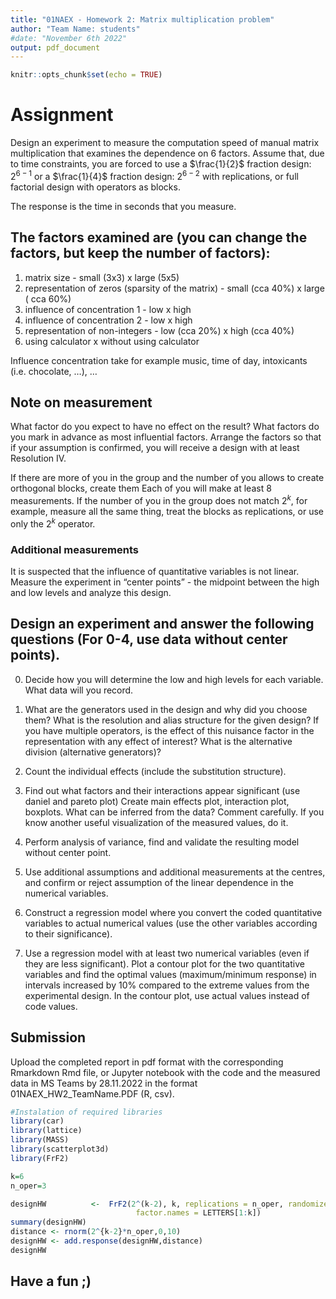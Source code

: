 ---
title: "01NAEX - Homework 2: Matrix multiplication problem"
author: "Team Name: students"
#date: "November 6th 2022"
output: pdf_document
---


```{r setup, include=FALSE}
knitr::opts_chunk$set(echo = TRUE)
```

# Assignment 

Design an experiment to measure the computation speed of manual matrix multiplication that examines the dependence on 6 factors. Assume that, due to time constraints, you are forced to use a $\frac{1}{2}$ fraction design: $2^{6-1}$ or a $\frac{1}{4}$ fraction design: $2^{6-2}$ with replications, or full factorial design with operators as blocks.

The response is the time in seconds that you measure.

## The factors examined are (you can change the factors, but keep the number of factors):

 1) matrix size - small (3x3) x large (5x5)     
 2) representation of zeros (sparsity of the matrix) - small (cca 40%) x large ( cca 60%)
 3) influence of concentration 1 - low x high      
 4) influence of concentration 2 - low x high       
 5) representation of non-integers - low (cca 20%) x high (cca 40%)      
 6) using calculator x without using calculator      
 
 Influence concentration take for example music, time of day, intoxicants (i.e. chocolate, ...), ... 
 
## Note on measurement

What factor do you expect to have no effect on the result? What factors do you mark in advance as most influential factors. Arrange the factors so that if your assumption is confirmed, you will receive a design with at least Resolution IV.

If there are more of you in the group and the number of you allows to create orthogonal blocks, create them Each of you will make at least 8 measurements. 
If the number of you in the group does not match $2^k$, for example, measure all the same thing, treat the blocks as replications, or use only the $2^k$ operator.

### Additional measurements

It is suspected that the influence of quantitative variables is not linear. Measure the experiment in  "center points" - the midpoint between the high and low levels and analyze this design. 


## Design an experiment and answer the following questions (For 0-4, use data without center points).

 0) Decide how you will determine the low and high levels for each variable. What data will you record. 

 1) What are the generators used in the design and why did you choose them?
    What is the resolution and alias structure for the given design?
If you have multiple operators, is the effect of this nuisance factor in the representation with any effect of interest? 
    What is the alternative division (alternative generators)?

 2) Count the individual effects (include the substitution structure).

 3) Find out what factors and their interactions appear significant (use daniel and pareto plot)
    Create main effects plot, interaction plot, boxplots.
    What can be inferred from the data? Comment carefully. If you know another useful visualization of the measured values, do it.

 4) Perform analysis of variance, find and validate the resulting model without center point.

 5) Use additional assumptions and additional measurements at the centres, 
     and confirm or reject assumption of the linear dependence in the numerical variables.

 6) Construct a regression model where you convert the coded quantitative variables to actual numerical values    (use the other variables according to their significance).

  7) Use a regression model with at least two numerical variables (even if they are less significant). Plot a contour plot for the two quantitative variables and find the optimal values (maximum/minimum response) in intervals increased by 10% compared to the extreme values from the experimental design. In the contour plot, use actual values instead of code values.


## Submission

Upload the completed report in pdf format with the corresponding Rmarkdown Rmd file, or Jupyter notebook with the code and the measured data in MS Teams by 28.11.2022 in the format 01NAEX_HW2_TeamName.PDF (R, csv).


```{r, echo=FALSE, results='hide',message=FALSE}
#Instalation of required libraries
library(car)        
library(lattice)    
library(MASS)
library(scatterplot3d)
library(FrF2)           
```
```{r, echo=FALSE}
k=6
n_oper=3

designHW          <-  FrF2(2^(k-2), k, replications = n_oper, randomize = T, seed = c(42),
                            factor.names = LETTERS[1:k])
summary(designHW)
distance <- rnorm(2^{k-2}*n_oper,0,10)
designHW <- add.response(designHW,distance)
designHW
```

## Have a fun ;)